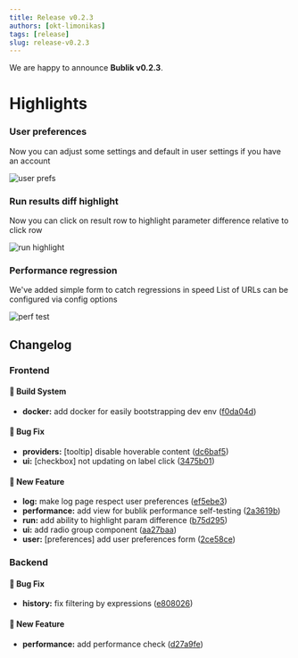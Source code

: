 ```yaml
---
title: Release v0.2.3
authors: [okt-limonikas]
tags: [release]
slug: release-v0.2.3
---
```


We are happy to announce **Bublik v0.2.3**.

<!--truncate-->

# Highlights

### User preferences

Now you can adjust some settings and default in user settings if you have an account

![user prefs](./img/user-preferences.png)

### Run results diff highlight

Now you can click on result row to highlight parameter difference relative to click row

![run highlight](./img/run-highlight.png)

### Performance regression

We've added simple form to catch regressions in speed
List of URLs can be configured via config options

![perf test](./img/perf-test.png)

## Changelog

### Frontend

#### 👷‍ Build System

* **docker:** add docker for easily bootstrapping dev env ([f0da04d](https://github.com/ts-factory/bublik-ui/commit/f0da04db315506a64d04e8932f265fc0be6d250f))

#### 🐛 Bug Fix

* **providers:** [tooltip] disable hoverable content ([dc6baf5](https://github.com/ts-factory/bublik-ui/commit/dc6baf5ee560c7ed9881802efde702607def69b4))
* **ui:** [checkbox] not updating on label click ([3475b01](https://github.com/ts-factory/bublik-ui/commit/3475b01081281b6766da0cd691df52d2c5aa1efc))

#### 🚀 New Feature

* **log:** make log page respect user preferences ([ef5ebe3](https://github.com/ts-factory/bublik-ui/commit/ef5ebe34c5c9954252dc0d3cebfe09af2a273c45))
* **performance:** add view for bublik performance self-testing ([2a3619b](https://github.com/ts-factory/bublik-ui/commit/2a3619b4dc8f3258459d84e3816fb5c5bd3060b9))
* **run:** add ability to highlight param difference ([b75d295](https://github.com/ts-factory/bublik-ui/commit/b75d2956820c99673e4516d7ffa9522cdcb7a205))
* **ui:** add radio group component ([aa27baa](https://github.com/ts-factory/bublik-ui/commit/aa27baa741f637dcdb39235b5233f1506c0653f8))
* **user:** [preferences] add user preferences form ([2ce58ce](https://github.com/ts-factory/bublik-ui/commit/2ce58cebce2e08bf884f2669e0fbb3aa57fa5ba3))

### Backend

#### 🐛 Bug Fix

- **history:** fix filtering by expressions ([e808026](https://github.com/ts-factory/bublik/commit/e808026a549b193e0caa66afcb64ffe370d4afd2))

#### 🚀 New Feature

- **performance:** add performance check ([d27a9fe](https://github.com/ts-factory/bublik/commit/d27a9fedd4875165ac3bea9dec3b0f15744b12d3))
